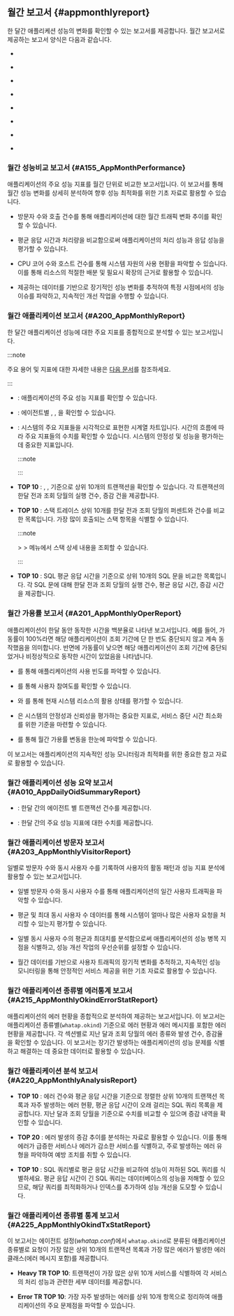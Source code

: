 
## 월간 보고서 {#appmonthlyreport}

한 달간 애플리케션 성능의 변화를 확인할 수 있는 보고서를 제공합니다. 월간 보고서로 제공하는 보고서 양식은 다음과 같습니다.

<InDoc product="java,python,nodejs,golang,dotnet">

* [<Cmdname sid="A155_AppMonthPerformance" className="uitext" report />](#A155_AppMonthPerformance)

* [<Cmdname sid="A200_AppMonthlyReport" className="uitext" report />](#A200_AppMonthlyReport)

* [<Cmdname sid="A201_AppMonthlyOperReport" className="uitext" report />](#A201_AppMonthlyOperReport)

* [<Cmdname sid="A010_AppDailyOidSummaryReport" className="uitext" report />](#A010_AppDailyOidSummaryReport)

* [<Cmdname sid="A203_AppMonthlyVisitorReport" className="uitext" report />](#A203_AppMonthlyVisitorReport)

* [<Cmdname sid="A215_AppMonthlyOkindErrorStatReport" className="uitext" report />](#A215_AppMonthlyOkindErrorStatReport)

* [<Cmdname sid="A220_AppMonthlyAnalysisReport" className="uitext" report />](#A220_AppMonthlyAnalysisReport)

* [<Cmdname sid="A225_AppMonthlyOkindTxStatReport" className="uitext" report />](#A225_AppMonthlyOkindTxStatReport)

</InDoc>

<InDoc product="java,python,nodejs,golang,dotnet">

### 월간 성능비교 보고서 {#A155_AppMonthPerformance}

애플리케이션의 주요 성능 지표를 월간 단위로 비교한 보고서입니다. 이 보고서를 통해 월간 성능 변화를 상세히 분석하여 향후 성능 최적화를 위한 기초 자료로 활용할 수 있습니다.

* 방문자 수와 호출 건수를 통해 애플리케이션에 대한 월간 트래픽 변화 추이를 확인할 수 있습니다.

* 평균 응답 시간과 처리량을 비교함으로써 애플리케이션의 처리 성능과 응답 성능을 평가할 수 있습니다.

* CPU 코어 수와 호스트 건수를 통해 시스템 자원의 사용 현황을 파악할 수 있습니다. 이를 통해 리소스의 적절한 배분 및 필요시 확장의 근거로 활용할 수 있습니다.

* 제공하는 데이터를 기반으로 장기적인 성능 변화를 추적하여 특정 시점에서의 성능 이슈를 파악하고, 지속적인 개선 작업을 수행할 수 있습니다.

</InDoc>

### 월간 애플리케이션 보고서 {#A200_AppMonthlyReport}

한 달간 애플리케이션 성능에 대한 주요 지표를 종합적으로 분석할 수 있는 보고서입니다.

:::note

주요 용어 및 지표에 대한 자세한 내용은 [다음 문서](#metricdesc)를 참조하세요.

:::

* <Cmdname sid="overview" className="b600" report />: 애플리케이션의 주요 성능 지표를 확인할 수 있습니다.

* <Cmdname sid="application_summary" className="b600" report/>: 에이전트별 <Cmdname sid="ip_address" className="b600" report/>, <Cmdname sid="os_info" className="b600" report/>, <Cmdname sid="operating_rate" className="b600" report/>을 확인할 수 있습니다.

* <Cmdname sid="performance_trend_chart" className="b600" report/>: 시스템의 주요 지표들을 시각적으로 표현한 시계열 차트입니다. 시간의 흐름에 따라 주요 지표들의 수치를 확인할 수 있습니다. 시스템의 안정성 및 성능을 평가하는데 중요한 지표입니다.

  :::note

  <Csvdownload />

  :::

* <Cmdname sid="transaction" className="b600" report/> **TOP 10** <Cmdname sid="comparison" className="b600" report/>: <Cmdname sid="txcount" className="b600" report/>, <Cmdname sid="error_cnt" className="b600" report/>, <Cmdname sid="res_time_avg" className="b600" report/> 기준으로 상위 10개의 트랜잭션을 확인할 수 있습니다. 각 트랜잭션의 한달 전과 조회 당월의 실행 건수, 증감 건을 제공합니다.

* <Cmdname sid="top_stack" className="b600" report/> **TOP 10** <Cmdname sid="comparison" className="b600" report/>: 스택 트레이스 상위 10개를 한달 전과 조회 당월의 퍼센트와 건수를 비교한 목록입니다. 가장 많이 호출되는 스택 항목을 식별할 수 있습니다.

  :::note

  <Cmdname sid="side_analysis" className="uitext" /> &gt; <Cmdname sid="side_stack" className="uitext" /> &gt; <Cmdname sid="topstack" className="uitext" /> 메뉴에서 스택 상세 내용을 조회할 수 있습니다.

  :::

* <Cmdname sid="sql_res_time" className="b600" report/> **TOP 10** <Cmdname sid="comparison" className="b600" report/>: SQL 평균 응답 시간을 기준으로 상위 10개의 SQL 문을 비교한 목록입니다. 각 SQL 문에 대해 한달 전과 조회 당월의 실행 건수, 평균 응답 시간, 증감 시간을 제공합니다.

<InDoc product="java,python,nodejs,golang,dotnet">

### 월간 가용률 보고서 {#A201_AppMonthlyOperReport}

애플리케이션이 한달 동안 동작한 시간을 백분율로 나타낸 보고서입니다. 예를 들어, 가동률이 100%라면 해당 애플리케이션이 조회 기간에 단 한 번도 중단되지 않고 계속 동작했음을 의미합니다. 반면에 가동률이 낮으면 해당 애플리케이션이 조회 기간에 중단되었거나 비정상적으로 동작한 시간이 있었음을 나타냅니다.

* <Cmdname sid="monthly_total_tx" className="b600" report/>를 통해 애플리케이션의 사용 빈도를 파악할 수 있습니다.

* <Cmdname sid="monthly_active_users" className="b600" report/>를 통해 사용자 참여도를 확인할 수 있습니다.

* <Cmdname sid="application_count" className="b600" report/>와 <Cmdname sid="total_core" className="b600" report/>를 통해 현재 시스템 리소스의 활용 상태를 평가할 수 있습니다.

* <Cmdname sid="availability" className="b600" report/>은 시스템의 안정성과 신뢰성을 평가하는 중요한 지표로, 서비스 중단 시간 최소화를 위한 기준을 마련할 수 있습니다.

* <Cmdname sid="performance_trend_chart" className="b600" report/>를 통해 월간 가용률 변동을 한눈에 파악할 수 있습니다.

이 보고서는 애플리케이션의 지속적인 성능 모니터링과 최적화를 위한 중요한 참고 자료로 활용할 수 있습니다.

### 월간 애플리케이션 성능 요약 보고서 {#A010_AppDailyOidSummaryReport}

* <Cmdname sid="tx_count" className="b600" report/>: 한달 간의 에이전트 별 트랜잭션 건수를 제공합니다.

* <Cmdname sid="performance_summary" className="b600" report/>: 한달 간의 주요 성능 지표에 대한 수치를 제공합니다.

### 월간 애플리케이션 방문자 보고서 {#A203_AppMonthlyVisitorReport}

일별로 방문자 수와 동시 사용자 수를 기록하여 사용자의 활동 패턴과 성능 지표 분석에 활용할 수 있는 보고서입니다.

* 일별 방문자 수와 동시 사용자 수를 통해 애플리케이션의 일간 사용자 트래픽을 파악할 수 있습니다.

* 평균 및 최대 동시 사용자 수 데이터를 통해 시스템이 얼마나 많은 사용자 요청을 처리할 수 있는지 평가할 수 있습니다.

* 일별 동시 사용자 수의 평균과 최대치를 분석함으로써 애플리케이션의 성능 병목 지점을 식별하고, 성능 개선 작업의 우선순위를 설정할 수 있습니다.

* 월간 데이터를 기반으로 사용자 트래픽의 장기적 변화를 추적하고, 지속적인 성능 모니터링을 통해 안정적인 서비스 제공을 위한 기초 자료로 활용할 수 있습니다.

### 월간 애플리케이션 종류별 에러통계 보고서 {#A215_AppMonthlyOkindErrorStatReport}

애플리케이션의 에러 현황을 종합적으로 분석하여 제공하는 보고서입니다. 이 보고서는 애플리케이션 종류별(`whatap.okind`) 기준으로 에러 현황과 에러 메시지를 포함한 에러 현황을 제공합니다. 각 섹션별로 지난 달과 조회 당월의 에러 종류와 발생 건수, 증감율을 확인할 수 있습니다. 이 보고서는 장기간 발생하는 애플리케이션의 성능 문제를 식별하고 해결하는 데 중요한 데이터로 활용할 수 있습니다.

### 월간 애플리케이션 분석 보고서 {#A220_AppMonthlyAnalysisReport}

* <Cmdname sid="transaction" className="b600" report/> **TOP 10** <Cmdname sid="comparison" className="b600" report/>: 에러 건수와 평균 응답 시간을 기준으로 정렬한 상위 10개의 트랜잭션 목록과 자주 발생하는 에러 현황, 평균 응답 시간이 오래 걸리는 SQL 쿼리 목록을 제공합니다. 지난 달과 조회 당월을 기준으로 수치를 비교할 수 있으며 증감 내역을 확인할 수 있습니다.

* <Cmdname sid="err_stat" className="b600" report/> **TOP 20** <Cmdname sid="comparison" className="b600" report/>: 에러 발생의 증감 추이를 분석하는 자료로 활용할 수 있습니다. 이를 통해 에러가 급증한 서비스나 에러가 감소한 서비스를 식별하고, 주로 발생하는 에러 유형을 파악하여 예방 조치를 취할 수 있습니다. 

* <Cmdname sid="sql_res_time" className="b600" report/> **TOP 10** <Cmdname sid="comparison" className="b600" report/>: SQL 쿼리별로 평균 응답 시간을 비교하여 성능이 저하된 SQL 쿼리를 식별하세요. 평균 응답 시간이 긴 SQL 쿼리는 데이터베이스의 성능을 저해할 수 있으므로, 해당 쿼리를 최적화하거나 인덱스를 추가하여 성능 개선을 도모할 수 있습니다.

### 월간 애플리케이션 종류별 통계 보고서 {#A225_AppMonthlyOkindTxStatReport}

이 보고서는 에이전트 설정(*whatap.conf*)에서 `whatap.okind`로 분류된 애플리케이션 종류별로 요청이 가장 많은 상위 10개의 트랜잭션 목록과 가장 많은 에러가 발생한 에러 클래스(에러 메시지 포함)를 제공합니다.

* **Heavy TR TOP 10**: 트랜잭션이 가장 많은 상위 10개 서비스를 식별하여 각 서비스의 처리 성능과 관련한 세부 데이터를 제공합니다.

* **Error TR TOP 10**: 가장 자주 발생하는 에러를 상위 10개 항목으로 정리하여 애플리케이션의 주요 문제점을 파악할 수 있습니다.

</InDoc>